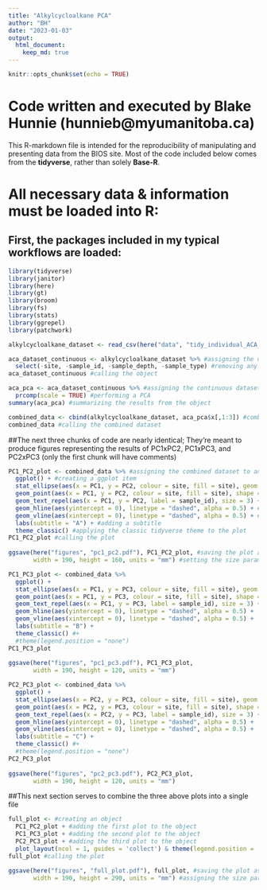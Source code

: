 ```yaml
---
title: "Alkylcycloalkane PCA"
author: "BH"
date: "2023-01-03"
output: 
  html_document:
    keep_md: true
---
```


```r
knitr::opts_chunk$set(echo = TRUE)
```

# Code written and executed by **Blake Hunnie** (hunnieb@myumanitoba.ca)
This R-markdown file is intended for the reproducibility of manipulating and presenting data from the BIOS site.
Most of the code included below comes from the **tidyverse**, rather than solely **Base-R**.

# All necessary data & information must be loaded into R:
## First, the packages included in my typical workflows are loaded:

```r

library(tidyverse)
library(janitor)
library(here)
library(gt)
library(broom) 
library(fs)
library(stats)
library(ggrepel)
library(patchwork)

```


```r

alkylcycloalkane_dataset <- read_csv(here("data", "tidy_individual_ACA_pca.csv")) #loading in the csv.file dataset

```


```r

aca_dataset_continuous <- alkylcycloalkane_dataset %>% #assigning the dataset to an object
  select(-site, -sample_id, -sample_depth, -sample_type) #removing any non-continuous data columns
aca_dataset_continuous #calling the object

```


```r

aca_pca <- aca_dataset_continuous %>% #assigning the continuous dataset to an object
  prcomp(scale = TRUE) #performing a PCA
summary(aca_pca) #summarizing the results from the object

```


```r

combined_data <- cbind(alkylcycloalkane_dataset, aca_pca$x[,1:3]) #combining the first 3 columns of the PCA results to the initial table
combined_data #calling the combined dataset

```

##The next three chunks of code are nearly identical; They're meant to produce figures representing the results of PC1xPC2, PC1xPC3, and PC2xPC3 (only the first chunk will have comments)

```r

PC1_PC2_plot <- combined_data %>% #assigning the combined dataset to an object
  ggplot() + #creating a ggplot item
  stat_ellipse(aes(x = PC1, y = PC2, colour = site, fill = site), geom = "polygon", alpha = 0.5) + #creating a 95% confidence interval ellipse
  geom_point(aes(x = PC1, y = PC2, colour = site, fill = site), shape = 21, colour = "black") + #plotting the PC1xPC2 results
  geom_text_repel(aes(x = PC1, y = PC2, label = sample_id), size = 3) + #preventing text from overlapping on the plot
  geom_hline(aes(yintercept = 0), linetype = "dashed", alpha = 0.5) + #creating a dashed horizontal line on y=0
  geom_vline(aes(xintercept = 0), linetype = "dashed", alpha = 0.5) + #creating a dashed vertical line on x=0
  labs(subtitle = "A") + #adding a subtitle
  theme_classic() #applying the classic tidyverse theme to the plot
PC1_PC2_plot #calling the plot
  
ggsave(here("figures", "pc1_pc2.pdf"), PC1_PC2_plot, #saving the plot as a pdf. file
       width = 190, height = 160, units = "mm") #setting the size parameters of the saved plot

```


```r

PC1_PC3_plot <- combined_data %>%
  ggplot() +
  stat_ellipse(aes(x = PC1, y = PC3, colour = site, fill = site), geom = "polygon", alpha = 0.5) +
  geom_point(aes(x = PC1, y = PC3, colour = site, fill = site), shape = 21, colour = "black") +
  geom_text_repel(aes(x = PC1, y = PC3, label = sample_id), size = 3) +
  geom_hline(aes(yintercept = 0), linetype = "dashed", alpha = 0.5) +
  geom_vline(aes(xintercept = 0), linetype = "dashed", alpha = 0.5) +
  labs(subtitle = "B") +
  theme_classic() #+
  #theme(legend.position = "none")
PC1_PC3_plot
  
ggsave(here("figures", "pc1_pc3.pdf"), PC1_PC3_plot,
       width = 190, height = 120, units = "mm") 

```


```r

PC2_PC3_plot <- combined_data %>%
  ggplot() +
  stat_ellipse(aes(x = PC2, y = PC3, colour = site, fill = site), geom = "polygon", alpha = 0.5) +
  geom_point(aes(x = PC2, y = PC3, colour = site, fill = site), shape = 21, colour = "black") +
  geom_text_repel(aes(x = PC2, y = PC3, label = sample_id), size = 3) +
  geom_hline(aes(yintercept = 0), linetype = "dashed", alpha = 0.5) +
  geom_vline(aes(xintercept = 0), linetype = "dashed", alpha = 0.5) +
  labs(subtitle = "C") +
  theme_classic() #+
  #theme(legend.position = "none")
PC2_PC3_plot
  
ggsave(here("figures", "pc2_pc3.pdf"), PC2_PC3_plot,
       width = 190, height = 120, units = "mm") 

```

##This next section serves to combine the three above plots into a single file

```r

full_plot <- #creating an object
  PC1_PC2_plot + #adding the first plot to the object
  PC1_PC3_plot + #adding the second plot to the object
  PC2_PC3_plot + #adding the third plot to the object
  plot_layout(ncol = 1, guides = 'collect') & theme(legend.position = 'bottom') #assigning the layout of the three plots
full_plot #calling the plot

ggsave(here("figures", "full_plot.pdf"), full_plot, #saving the plot as a pdf. file
       width = 190, height = 290, units = "mm") #assigning the size parameters of the plot

```





